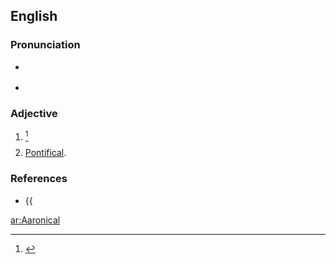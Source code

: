 ==English==

===Pronunciation===
* {{a|RP}} {{IPA|/ær.ɑˈnɪ.kəl/|/ɛː.rɑˈnɪ.kəl/||lang=en}}
* {{a|GenAm}} {{IPA|/ær.ɑˈnɪ.kəl/|/ɛ.rɑˈnɪ.kəl/||lang=en}}

===Adjective===
{{en-adj}}

# {{alternative form of|Aaronic|lang=en}} {{defdate|First attested in the early 17<sup>th</sup> century.}}<ref>{{R:SOED5|page=2}}</ref>
# [[pontifical|Pontifical]].

===References===
<references/>
* {{{{R:RHCD|page=1}}

[[ar:Aaronical]]